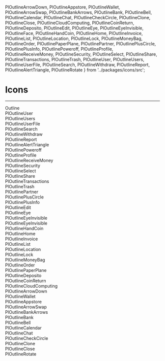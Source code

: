   PlOutlineArrowDown,
  PlOutlineAppstore,
  PlOutlineWallet,
  PlOutlineArrowSwap,
  PlOutlineBankArrows,
  PlOutlineBank,
  PlOutlineBell,
  PlOutlineCalendar,
  PlOutlineChat,
  PlOutlineCheckCircle,
  PlOutlineClone,
  PlOutlineClose,
  PlOutlineCloudComputing,
  PlOutlineCoinReturn,
  PlOutlineDeposito,
  PlOutlineEdit,
  PlOutlineEye,
  PlOutlineEyeInvisible,
  PlOutlineFace,
  PlOutlineHandCoin,
  PlOutlineHome,
  PlOutlineInvoice,
  PlOutlineList,
  PlOutlineLocation,
  PlOutlineLock,
  PlOutlineMoneyBag,
  PlOutlineOrder,
  PlOutlinePaperPlane,
  PlOutlinePartner,
  PlOutlinePlusCircle,
  PlOutlinePlusInfo,
  PlOutlinePoweroff,
  PlOutlineProfile,
  PlOutlineReceiveMoney,
  PlOutlineSecurity,
  PlOutlineSelect,
  PlOutlineShare,
  PlOutlineTransactions,
  PlOutlineTrash,
  PlOutlineUser,
  PlOutlineUsers,
  PlOutlineUserFile,
  PlOutlineSearch,
  PlOutlineWithdraw,
  PlOutlineReport,
  PlOutlineAlertTriangle,
  PlOutlineRotate
} from '../packages/icons/src';

<Meta title="Docs/Icons" />

<style>{`
  .subheading {
    font-weight: 900;
    font-size: 14px;
    color: #565e6d;
    text-transform: uppercase;
    margin-bottom: 12px;
    margin-top: 40px;
  }
  .container{
    display: flex;
    flex-wrap: wrap;
    align-items: center;
    justify-content: flex-start;
    width: 100%;
    background: #f9f9f9;
    padding: 10px;
  }
  .element{
    display: flex;
    align-items: center;
    justify-content: center;
    flex-direction: column;
    width: 140px;
    height: 60px;
    border: 1px solid #fff;
    padding: 10px;
    box-sizing: content-box;
  }
  .title{
    font-size: 14px;
    margin-top: auto;
  }
`}</style>

# Icons
<hr />
<div className="subheading">Outline</div>

<div className="container">
  <div className="element">
    <PlOutlineUser size={25} />
    <span className="title">PlOutlineUser</span>
  </div>
  <div className="element">
    <PlOutlineUsers />
    <span className="title">PlOutlineUsers</span>
  </div>
  <div className="element">
    <PlOutlineUserFile />
    <span className="title">PlOutlineUserFile</span>
  </div>
  <div className="element">
    <PlOutlineSearch />
    <span className="title">PlOutlineSearch</span>
  </div>
  <div className="element">
    <PlOutlineWithdraw />
    <span className="title">PlOutlineWithdraw</span>
  </div>
  <div className="element">
    <PlOutlineReport />
    <span className="title">PlOutlineReport</span>
  </div>
  <div className="element">
    <PlOutlineAlertTriangle />
    <span className="title">PlOutlineAlertTriangle</span>
  </div>
  <div className="element">
    <PlOutlinePoweroff />
    <span className="title">PlOutlinePoweroff</span>
  </div>
  <div className="element">
    <PlOutlineProfile />
    <span className="title">PlOutlineProfile</span>
  </div>
  <div className="element">
    <PlOutlineReceiveMoney />
    <span className="title">PlOutlineReceiveMoney</span>
  </div>
  <div className="element">
    <PlOutlineSecurity />
    <span className="title">PlOutlineSecurity</span>
  </div>
  <div className="element">
    <PlOutlineSelect />
    <span className="title">PlOutlineSelect</span>
  </div>
  <div className="element">
    <PlOutlineShare />
    <span className="title">PlOutlineShare</span>
  </div>
  <div className="element">
    <PlOutlineTransactions />
    <span className="title">PlOutlineTransactions</span>
  </div>
  <div className="element">
    <PlOutlineTrash />
    <span className="title">PlOutlineTrash</span>
  </div>
  <div className="element">
    <PlOutlinePartner />
    <span className="title">PlOutlinePartner</span>
  </div>
  <div className="element">
    <PlOutlinePlusCircle />
    <span className="title">PlOutlinePlusCircle</span>
  </div>
  <div className="element">
    <PlOutlinePlusInfo />
    <span className="title">PlOutlinePlusInfo</span>
  </div>
  <div className="element">
    <PlOutlineEdit />
    <span className="title">PlOutlineEdit</span>
  </div>
  <div className="element">
    <PlOutlineEye />
    <span className="title">PlOutlineEye</span>
  </div>
  <div className="element">
    <PlOutlineEyeInvisible />
    <span className="title">PlOutlineEyeInvisible</span>
  </div>
  <div className="element">
    <PlOutlineEyeInvisible />
    <span className="title">PlOutlineEyeInvisible</span>
  </div>
  <div className="element">
    <PlOutlineHandCoin />
    <span className="title">PlOutlineHandCoin</span>
  </div>
  <div className="element">
    <PlOutlineHome />
    <span className="title">PlOutlineHome</span>
  </div>
  <div className="element">
    <PlOutlineInvoice />
    <span className="title">PlOutlineInvoice</span>
  </div>
  <div className="element">
    <PlOutlineList />
    <span className="title">PlOutlineList</span>
  </div>
  <div className="element">
    <PlOutlineLocation />
    <span className="title">PlOutlineLocation</span>
  </div>
  <div className="element">
    <PlOutlineLock />
    <span className="title">PlOutlineLock</span>
  </div>
  <div className="element">
    <PlOutlineMoneyBag />
    <span className="title">PlOutlineMoneyBag</span>
  </div>
  <div className="element">
    <PlOutlineOrder />
    <span className="title">PlOutlineOrder</span>
  </div>
  <div className="element">
    <PlOutlinePaperPlane />
    <span className="title">PlOutlinePaperPlane</span>
  </div>

  <div className="element">
    <PlOutlineDeposito />
    <span className="title">PlOutlineDeposito</span>
  </div>
  <div className="element">
    <PlOutlineCoinReturn />
    <span className="title">PlOutlineCoinReturn</span>
  </div>
  <div className="element">
    <PlOutlineCloudComputing />
    <span className="title">PlOutlineCloudComputing</span>
  </div>
  <div className="element">
    <PlOutlineArrowDown />
    <span className="title">PlOutlineArrowDown</span>
  </div>
  <div className="element">
    <PlOutlineWallet />
    <span className="title">PlOutlineWallet</span>
  </div>
  <div className="element">
    <PlOutlineAppstore />
    <span className="title">PlOutlineAppstore</span>
  </div>
  <div className="element">
    <PlOutlineArrowSwap />
    <span className="title">PlOutlineArrowSwap</span>
  </div>
  <div className="element">
    <PlOutlineBankArrows />
    <span className="title">PlOutlineBankArrows</span>
  </div>
  <div className="element">
    <PlOutlineBank />
    <span className="title">PlOutlineBank</span>
  </div>
  <div className="element">
    <PlOutlineBell />
    <span className="title">PlOutlineBell</span>
  </div>
  <div className="element">
    <PlOutlineCalendar />
    <span className="title">PlOutlineCalendar</span>
  </div>
  <div className="element">
    <PlOutlineChat />
    <span className="title">PlOutlineChat</span>
  </div>
  <div className="element">
    <PlOutlineCheckCircle />
    <span className="title">PlOutlineCheckCircle</span>
  </div>
  <div className="element">
    <PlOutlineClone />
    <span className="title">PlOutlineClone</span>
  </div>
  <div className="element">
    <PlOutlineClose />
    <span className="title">PlOutlineClose</span>
  </div>
  <div className="element">
    <PlOutlineRotate />
    <span className="title">PlOutlineRotate</span>
  </div>
</div>

